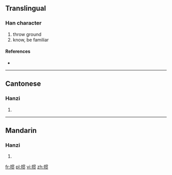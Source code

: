 {{also|摜}}
==Translingual==

===Han character===
{{Han char|rn=64|rad=手|as=08|sn=11|four=|canj=手田十人 (QWJO)}}

# throw ground
# know, be familiar

====References====
* {{Han ref|kx=0440.181|hdz=31910.020|uh=63BC|ud=25532}}

----

==Cantonese==

===Hanzi===
{{yue-hanzi|jyut=|y=gwaan3|tra=摜}}

# {{defn|Cantonese|sort=手08}}

----

==Mandarin==

===Hanzi===
{{cmn-hanzi|tra=摜|pin=[[guàn]] ([[guan4]])|wg=kuan<sup>4</sup>}}

# {{defn|Mandarin|sort=手08}}

[[fr:掼]]
[[pl:掼]]
[[vi:掼]]
[[zh:掼]]
